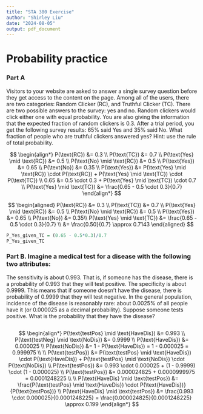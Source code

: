```yaml
---
title: "STA 380 Exercise"
author: "Shirley Liu"
date: "2024-08-05"
output: pdf_document
---
```


# Probability practice

### Part A

Visitors to your website are asked to answer a single survey question before they get access to the content on the page. Among all of the users, there are two categories: Random Clicker (RC), and Truthful Clicker (TC). There are two possible answers to the survey: yes and no. Random clickers would click either one with equal probability. You are also giving the information that the expected fraction of random clickers is 0.3. After a trial period, you get the following survey results: 65% said Yes and 35% said No. What fraction of people who are truthful clickers answered yes? Hint: use the rule of total probability.

$$
\begin{align*}
P(\text{RC}) &= 0.3 \\
P(\text{TC}) &= 0.7 \\
P(\text{Yes} \mid \text{RC}) &= 0.5 \\
P(\text{No} \mid \text{RC}) &= 0.5 \\
P(\text{Yes}) &= 0.65 \\
P(\text{No}) &= 0.35 \\
P(\text{Yes}) &= P(\text{Yes} \mid \text{RC}) \cdot P(\text{RC}) + P(\text{Yes} \mid \text{TC}) \cdot P(\text{TC}) \\
0.65 &= 0.5 \cdot 0.3 + P(\text{Yes} \mid \text{TC}) \cdot 0.7 \\
P(\text{Yes} \mid \text{TC}) &= \frac{0.65 - 0.5 \cdot 0.3}{0.7}
\end{align*}
$$

$$
\begin{aligned}
P(\text{RC}) &= 0.3 \\
P(\text{TC}) &= 0.7 \\
P(\text{Yes} \mid \text{RC}) &= 0.5 \\
P(\text{No} \mid \text{RC}) &= 0.5 \\
P(\text{Yes}) &= 0.65 \\
P(\text{No}) &= 0.35\\
P(\text{Yes} \mid \text{TC}) &= \frac{0.65 - 0.5 \cdot 0.3}{0.7} \\
&= \frac{0.50}{0.7} \approx 0.7143
\end{aligned}
$$

```r
P_Yes_given_TC = (0.65 - 0.5*0.3)/0.7
P_Yes_given_TC 
```

### Part B. Imagine a medical test for a disease with the following two attributes:

The sensitivity is about 0.993. That is, if someone has the disease, there is a probability of 0.993 that they will test positive. The specificity is about 0.9999. This means that if someone doesn't have the disease, there is probability of 0.9999 that they will test negative. In the general population, incidence of the disease is reasonably rare: about 0.0025% of all people have it (or 0.000025 as a decimal probability). Suppose someone tests positive. What is the probability that they have the disease?

```r

```

$$
\begin{align*}
P(\text{testPos} \mid \text{HaveDis}) &= 0.993 \\
P(\text{testNeg} \mid \text{NoDis}) &= 0.9999 \\
P(\text{HaveDis}) &= 0.000025 \\
P(\text{NoDis}) &= 1 - P(\text{HaveDis}) = 1 - 0.000025 = 0.999975 \\
\\
P(\text{testPos}) &= P(\text{testPos} \mid \text{HaveDis}) \cdot P(\text{HaveDis}) + P(\text{testPos} \mid \text{NoDis}) \cdot P(\text{NoDis}) \\
P(\text{testPos}) &= 0.993 \cdot 0.000025 + (1 - 0.9999) \cdot (1 - 0.000025) \\
P(\text{testPos}) &= 0.000024825 + 0.0000999975 = 0.0001248225 \\
\\
P(\text{HaveDis} \mid \text{testPos}) &= \frac{P(\text{testPos} \mid \text{HaveDis}) \cdot P(\text{HaveDis})}{P(\text{testPos})} \\
P(\text{HaveDis} \mid \text{testPos}) &= \frac{0.993 \cdot 0.000025}{0.0001248225} = \frac{0.000024825}{0.0001248225} \approx 0.199
\end{align*}
$$